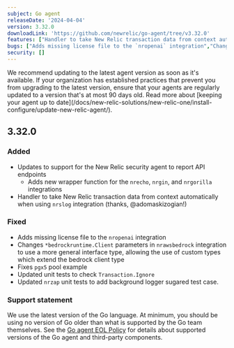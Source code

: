 ```yaml
---
subject: Go agent
releaseDate: '2024-04-04'
version: 3.32.0
downloadLink: 'https://github.com/newrelic/go-agent/tree/v3.32.0'
features: ["Handler to take New Relic transaction data from context automatically when using `nrslog` integration","Adds new wrapper function for the `nrecho`, `nrgin`, and `nrgorilla` integrations for use in the New Relic Security Agent"]
bugs: ["Adds missing license file to the `nropenai` integration","Changes `*bedrockruntime.Client` parameters in `nrawsbedrock` integration to use a more general interface type, allowing the use of custom types which extend the bedrock client type","Fixes `pgx5` pool example","Updated unit tests to check `Transaction.Ignore`","Updated `nrzap` unit tests to add background logger sugared test case"]    
security: []
---
```


<Callout variant="important">
  We recommend updating to the latest agent version as soon as it's available. If your organization has established practices that prevent you from upgrading to the latest version, ensure that your agents are regularly updated to a version that's at most 90 days old. Read more about [keeping your agent up to date](/docs/new-relic-solutions/new-relic-one/install-configure/update-new-relic-agent/).
</Callout>

## 3.32.0

### Added

* Updates to support for the New Relic security agent to report API endpoints
  * Adds new wrapper function for the `nrecho`, `nrgin`, and `nrgorilla` integrations
* Handler to take New Relic transaction data from context automatically when using `nrslog` integration (thanks, @adomaskizogian!)

### Fixed

* Adds missing license file to the `nropenai` integration
* Changes `*bedrockruntime.Client` parameters in `nrawsbedrock` integration to use a more general interface type, allowing the use of custom types which extend the bedrock client type
* Fixes `pgx5` pool example
* Updated unit tests to check `Transaction.Ignore`
* Updated `nrzap` unit tests to add background logger sugared test case.

### Support statement

We use the latest version of the Go language. At minimum, you should be using no version of Go older than what is supported by the Go team themselves.
See the [Go agent EOL Policy](https://docs.newrelic.com/docs/apm/agents/go-agent/get-started/go-agent-eol-policy/) for details about supported versions of the Go agent and third-party components.
